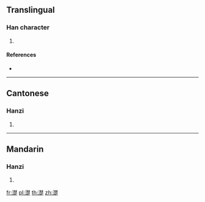 {{character info/new}}
==Translingual==

===Han character===
{{Han char|rn=85|rad=水|as=13|sn=16|four=34181|canj=EDDO|ids=⿰氵楚}}

# {{defn|Han|sort=水13}}

====References====
* {{Han ref|kx=0655.010|dkj=18455|dj=1065.100|hdz=31753.050|uh=6FCB|ud=28619|bh=E9EA|bd=59882}}

----

==Cantonese==

===Hanzi===
{{yue-hanzi|jyut=|y=cho2}}

# {{defn|lang=yue|sort=水13}}

----

==Mandarin==

===Hanzi===
{{cmn-hanzi|pin=[[chǔ]] ([[chu3]]), [[tìng]] ([[ting4]])|wg=ch'u<sup>3</sup>, t'ing<sup>4</sup>}}

# {{defn|lang=cmn|sort=水13}}

[[fr:濋]]
[[pl:濋]]
[[th:濋]]
[[zh:濋]]
